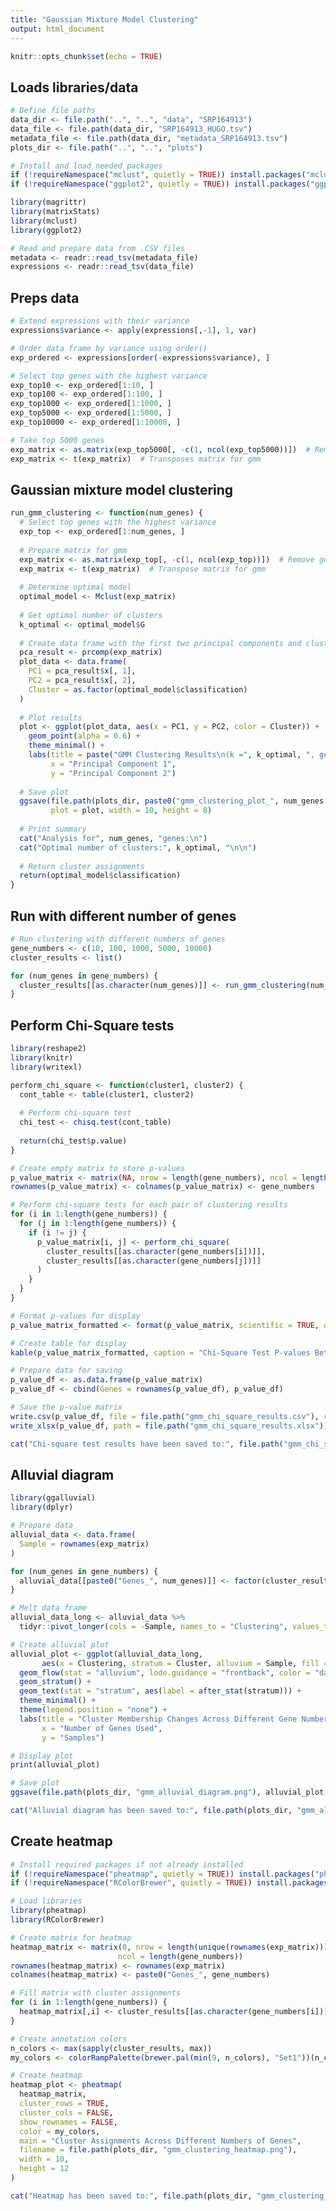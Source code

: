 ```yaml
---
title: "Gaussian Mixture Model Clustering"
output: html_document
---
```


```r
knitr::opts_chunk$set(echo = TRUE)
```

## Loads libraries/data

```r
# Define file paths 
data_dir <- file.path("..", "..", "data", "SRP164913")
data_file <- file.path(data_dir, "SRP164913_HUGO.tsv")
metadata_file <- file.path(data_dir, "metadata_SRP164913.tsv")
plots_dir <- file.path("..", "..", "plots")

# Install and load needed packages
if (!requireNamespace("mclust", quietly = TRUE)) install.packages("mclust")
if (!requireNamespace("ggplot2", quietly = TRUE)) install.packages("ggplot2")

library(magrittr)
library(matrixStats)
library(mclust)
library(ggplot2)

# Read and prepare data from .CSV files
metadata <- readr::read_tsv(metadata_file)
expressions <- readr::read_tsv(data_file)
```

## Preps data

```r
# Extend expressions with their variance
expressions$variance <- apply(expressions[,-1], 1, var) 

# Order data frame by variance using order()
exp_ordered <- expressions[order(-expressions$variance), ]

# Select top genes with the highest variance
exp_top10 <- exp_ordered[1:10, ]
exp_top100 <- exp_ordered[1:100, ]
exp_top1000 <- exp_ordered[1:1000, ]
exp_top5000 <- exp_ordered[1:5000, ]
exp_top10000 <- exp_ordered[1:10000, ]

# Take top 5000 genes
exp_matrix <- as.matrix(exp_top5000[, -c(1, ncol(exp_top5000))])  # Removes gene and variance columns
exp_matrix <- t(exp_matrix)  # Transposes matrix for gmm
```

## Gaussian mixture model clustering

```r
run_gmm_clustering <- function(num_genes) {
  # Select top genes with the highest variance
  exp_top <- exp_ordered[1:num_genes, ]
  
  # Prepare matrix for gmm
  exp_matrix <- as.matrix(exp_top[, -c(1, ncol(exp_top))])  # Remove gene and variance columns
  exp_matrix <- t(exp_matrix)  # Transpose matrix for gmm
  
  # Determine optimal model
  optimal_model <- Mclust(exp_matrix)
  
  # Get optimal number of clusters
  k_optimal <- optimal_model$G
  
  # Create data frame with the first two principal components and cluster assignments
  pca_result <- prcomp(exp_matrix)
  plot_data <- data.frame(
    PC1 = pca_result$x[, 1],
    PC2 = pca_result$x[, 2],
    Cluster = as.factor(optimal_model$classification)
  )
  
  # Plot results
  plot <- ggplot(plot_data, aes(x = PC1, y = PC2, color = Cluster)) +
    geom_point(alpha = 0.6) +
    theme_minimal() +
    labs(title = paste("GMM Clustering Results\n(k =", k_optimal, ", genes =", num_genes, ")"),
         x = "Principal Component 1",
         y = "Principal Component 2")
  
  # Save plot
  ggsave(file.path(plots_dir, paste0("gmm_clustering_plot_", num_genes, "_genes.png")), 
         plot = plot, width = 10, height = 8)
  
  # Print summary
  cat("Analysis for", num_genes, "genes:\n")
  cat("Optimal number of clusters:", k_optimal, "\n\n")
  
  # Return cluster assignments
  return(optimal_model$classification)
}
```

## Run with different number of genes

```r
# Run clustering with different numbers of genes
gene_numbers <- c(10, 100, 1000, 5000, 10000)
cluster_results <- list()

for (num_genes in gene_numbers) {
  cluster_results[[as.character(num_genes)]] <- run_gmm_clustering(num_genes)
}
```

## Perform Chi-Square tests

```r
library(reshape2)
library(knitr)
library(writexl)

perform_chi_square <- function(cluster1, cluster2) {
  cont_table <- table(cluster1, cluster2)
  
  # Perform chi-square test
  chi_test <- chisq.test(cont_table)
  
  return(chi_test$p.value)
}

# Create empty matrix to store p-values
p_value_matrix <- matrix(NA, nrow = length(gene_numbers), ncol = length(gene_numbers))
rownames(p_value_matrix) <- colnames(p_value_matrix) <- gene_numbers

# Perform chi-square tests for each pair of clustering results
for (i in 1:length(gene_numbers)) {
  for (j in 1:length(gene_numbers)) {
    if (i != j) {
      p_value_matrix[i, j] <- perform_chi_square(
        cluster_results[[as.character(gene_numbers[i])]], 
        cluster_results[[as.character(gene_numbers[j])]]
      )
    }
  }
}

# Format p-values for display
p_value_matrix_formatted <- format(p_value_matrix, scientific = TRUE, digits = 3)

# Create table for display
kable(p_value_matrix_formatted, caption = "Chi-Square Test P-values Between Clustering Results")

# Prepare data for saving
p_value_df <- as.data.frame(p_value_matrix)
p_value_df <- cbind(Genes = rownames(p_value_df), p_value_df)

# Save the p-value matrix
write.csv(p_value_df, file = file.path("gmm_chi_square_results.csv"), row.names = FALSE)
write_xlsx(p_value_df, path = file.path("gmm_chi_square_results.xlsx"))

cat("Chi-square test results have been saved to:", file.path("gmm_chi_square_results.csv"), "and", file.path("gmm_chi_square_results.xlsx"))
```

## Alluvial diagram

```r
library(ggalluvial)
library(dplyr)

# Prepare data
alluvial_data <- data.frame(
  Sample = rownames(exp_matrix)
)

for (num_genes in gene_numbers) {
  alluvial_data[[paste0("Genes_", num_genes)]] <- factor(cluster_results[[as.character(num_genes)]])
}

# Melt data frame
alluvial_data_long <- alluvial_data %>%
  tidyr::pivot_longer(cols = -Sample, names_to = "Clustering", values_to = "Cluster")

# Create alluvial plot
alluvial_plot <- ggplot(alluvial_data_long,
       aes(x = Clustering, stratum = Cluster, alluvium = Sample, fill = Cluster, label = Cluster)) +
  geom_flow(stat = "alluvium", lode.guidance = "frontback", color = "darkgray") +
  geom_stratum() +
  geom_text(stat = "stratum", aes(label = after_stat(stratum))) +
  theme_minimal() +
  theme(legend.position = "none") +
  labs(title = "Cluster Membership Changes Across Different Gene Numbers",
       x = "Number of Genes Used",
       y = "Samples")

# Display plot
print(alluvial_plot)

# Save plot
ggsave(file.path(plots_dir, "gmm_alluvial_diagram.png"), alluvial_plot, width = 12, height = 8)

cat("Alluvial diagram has been saved to:", file.path(plots_dir, "gmm_alluvial_diagram.png"))
```
## Create heatmap

```r
# Install required packages if not already installed
if (!requireNamespace("pheatmap", quietly = TRUE)) install.packages("pheatmap")
if (!requireNamespace("RColorBrewer", quietly = TRUE)) install.packages("RColorBrewer")

# Load libraries
library(pheatmap)
library(RColorBrewer)

# Create matrix for heatmap
heatmap_matrix <- matrix(0, nrow = length(unique(rownames(exp_matrix))), 
                        ncol = length(gene_numbers))
rownames(heatmap_matrix) <- rownames(exp_matrix)
colnames(heatmap_matrix) <- paste0("Genes_", gene_numbers)

# Fill matrix with cluster assignments
for (i in 1:length(gene_numbers)) {
  heatmap_matrix[,i] <- cluster_results[[as.character(gene_numbers[i])]]
}

# Create annotation colors
n_colors <- max(sapply(cluster_results, max))
my_colors <- colorRampPalette(brewer.pal(min(9, n_colors), "Set1"))(n_colors)

# Create heatmap
heatmap_plot <- pheatmap(
  heatmap_matrix,
  cluster_rows = TRUE,
  cluster_cols = FALSE,
  show_rownames = FALSE,
  color = my_colors,
  main = "Cluster Assignments Across Different Numbers of Genes",
  filename = file.path(plots_dir, "gmm_clustering_heatmap.png"),
  width = 10,
  height = 12
)

cat("Heatmap has been saved to:", file.path(plots_dir, "gmm_clustering_heatmap.png"))
```